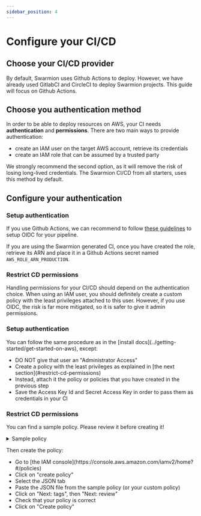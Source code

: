 ```yaml
---
sidebar_position: 4
---
```



# Configure your CI/CD

## Choose your CI/CD provider

By default, Swarmion uses Github Actions to deploy. However, we have already used GitlabCI and CircleCI to deploy Swarmion projects. This guide will focus on Github Actions.

## Choose you authentication method

In order to be able to deploy resources on AWS, your CI needs **authentication** and **permissions**. There are two main ways to provide authentication:

- create an IAM user on the target AWS account, retrieve its credentials
- create an IAM role that can be assumed by a trusted party

We strongly recommend the second option, as it will remove the risk of losing long-lived credentials. The Swarmion CI/CD from all starters, uses this method by default.

## Configure your authentication

<Tabs>
  <TabItem value="oidc" label="With OIDC" default>

### Setup authentication

If you use Github Actions, we can recommend to follow [these guidelines](https://docs.github.com/en/actions/deployment/security-hardening-your-deployments/configuring-openid-connect-in-amazon-web-services) to setup OIDC for your pipeline.

If you are using the Swarmion generated CI, once you have created the role, retrieve its ARN and place it in a Github Actions secret named `AWS_ROLE_ARN_PRODUCTION`.

### Restrict CD permissions

Handling permissions for your CI/CD should depend on the authentication choice. When using an IAM user, you should definitely create a custom policy with the least privileges attached to this user. However, if you use OIDC, the risk is far more mitigated, so it is safer to give it admin permissions.

  </TabItem>
  <TabItem value="iam" label="With an IAM user">

### Setup authentication

<p>
  You can follow the same procedure as in the [install
  docs](../getting-started/get-started-on-aws), except:

  <ul>
    <li>DO NOT give that user an "Administrator Access"</li>
    <li>
      Create a policy with the least privileges as explained in [the next
      section](#restrict-cd-permissions)
    </li>
    <li>
      Instead, attach it the policy or policies that you have created in the
      previous step
    </li>
    <li>
      Save the Access Key Id and Secret Access Key in order to pass them as
      credentials in your CI
    </li>
  </ul>
</p>

### Restrict CD permissions

You can find a sample policy. Please review it before creating it!

<details>
  <summary>Sample policy</summary>
  <p>

```json
{
  "Version": "2012-10-17",
  "Statement": [
    {
      "Effect": "Allow",
      "Action": [
        "iam:CreateRole",
        "iam:DeleteRole",
        "iam:DeleteRolePolicy",
        "iam:GetRole",
        "iam:GetRolePolicy",
        "iam:ListRoleTags",
        "iam:PassRole",
        "iam:PutRolePolicy",
        "iam:TagPolicy",
        "iam:TagRole",
        "iam:UntagPolicy",
        "iam:UntagRole",
        "s3:DeleteBucket",
        "s3:DeleteObject",
        "s3:GetObject",
        "s3:PutObject"
      ],
      "Resource": "*"
    },
    {
      "Effect": "Allow",
      "Action": [
        "apigateway:DELETE",
        "apigateway:PUT",
        "apigateway:POST",
        "apigateway:PATCH",
        "apigateway:GET"
      ],
      "Resource": [
        "arn:aws:apigateway:*::/apis*",
        "arn:aws:apigateway:*::/tags*",
        "arn:aws:apigateway:*::/domainnames",
        "arn:aws:apigateway:*::/domainnames*"
      ]
    },
    {
      "Effect": "Allow",
      "Action": [
        "iam:UpdateRoleDescription",
        "iam:CreateServiceLinkedRole",
        "iam:DeleteServiceLinkedRole",
        "iam:GetServiceLinkedRoleDeletionStatus"
      ],
      "Resource": "arn:aws:iam::*:role/aws-service-role/rds.amazonaws.com/AWSServiceRoleForRDS",
      "Condition": {
        "StringLike": {
          "iam:AWSServiceName": "rds.amazonaws.com"
        }
      }
    },
    {
      "Effect": "Allow",
      "Action": [
        "iam:UpdateRoleDescription",
        "iam:CreateServiceLinkedRole",
        "iam:DeleteServiceLinkedRole",
        "iam:GetServiceLinkedRoleDeletionStatus"
      ],
      "Resource": "arn:aws:iam::*:role/aws-service-role/ops.apigateway.amazonaws.com/AWSServiceRoleForAPIGateway",
      "Condition": {
        "StringLike": {
          "iam:AWSServiceName": "ops.apigateway.amazonaws.com"
        }
      }
    },
    {
      "Effect": "Allow",
      "Action": "lambda:InvokeFunction",
      "Resource": "arn:aws:lambda:*:*:*-runMigrations"
    },
    {
      "Effect": "Allow",
      "Action": [
        "cloudformation:CreateStack",
        "cloudformation:DeleteStack",
        "cloudformation:DescribeStackEvents",
        "cloudformation:DescribeStackResource",
        "cloudformation:DescribeStackResources",
        "cloudformation:DescribeStacks",
        "cloudformation:ListExports",
        "cloudformation:ListStackResources",
        "cloudformation:UpdateStack",
        "cloudformation:ValidateTemplate",
        "cloudfront:CreateCloudFrontOriginAccessIdentity",
        "cloudfront:CreateDistribution",
        "cloudfront:CreateDistributionWithTags",
        "cloudfront:CreateFunction",
        "cloudfront:CreateInvalidation",
        "cloudfront:CreateStreamingDistributionWithTags",
        "cloudfront:DeleteCloudFrontOriginAccessIdentity",
        "cloudfront:DeleteDistribution",
        "cloudfront:DeleteFunction",
        "cloudfront:DescribeFunction",
        "cloudfront:GetCloudFrontOriginAccessIdentity",
        "cloudfront:GetCloudFrontOriginAccessIdentityConfig",
        "cloudfront:GetDistribution",
        "cloudfront:GetDistributionConfig",
        "cloudfront:GetInvalidation",
        "cloudfront:ListCloudFrontOriginAccessIdentities",
        "cloudfront:ListDistributions",
        "cloudfront:ListFunctions",
        "cloudfront:ListInvalidations",
        "cloudfront:ListTagsForResource",
        "cloudfront:PublishFunction",
        "cloudfront:TagResource",
        "cloudfront:UntagResource",
        "cloudfront:UpdateCloudFrontOriginAccessIdentity",
        "cloudfront:UpdateDistribution",
        "cloudfront:UpdateFunction",
        "cognito-idp:CreateUserPool",
        "cognito-idp:CreateUserPoolClient",
        "cognito-idp:CreateUserPoolDomain",
        "cognito-idp:DeleteUserPool",
        "cognito-idp:DeleteUserPoolClient",
        "cognito-idp:DeleteUserPoolDomain",
        "cognito-idp:DescribeUserPool",
        "cognito-idp:DescribeUserPoolClient",
        "cognito-idp:DescribeUserPoolDomain",
        "cognito-idp:ListUserPoolClients",
        "cognito-idp:ListUserPools",
        "cognito-idp:UpdateUserPool",
        "cognito-idp:UpdateUserPoolClient",
        "cognito-idp:UpdateUserPoolDomain",
        "lambda:AddPermission",
        "lambda:CreateFunction",
        "lambda:DeleteFunction",
        "lambda:GetFunction",
        "lambda:GetFunctionConfiguration",
        "lambda:ListVersionsByFunction",
        "lambda:PublishVersion",
        "lambda:RemovePermission",
        "lambda:UpdateFunctionCode",
        "lambda:UpdateFunctionConfiguration",
        "logs:CreateLogGroup",
        "logs:DeleteLogGroup",
        "logs:DescribeLogGroups",
        "rds:AddTagsToResource",
        "rds:CreateDBCluster",
        "rds:CreateDBClusterSnapshot",
        "rds:DeleteDBCluster",
        "rds:DescribeDBClusters",
        "rds:DescribeDBClusterSnapshots",
        "rds:ModifyDBCluster",
        "rds:RemoveTagsFromResource",
        "s3:CreateBucket",
        "s3:DeleteBucket",
        "s3:DeleteBucketPolicy",
        "s3:GetBucketPolicy",
        "s3:GetBucketPolicyStatus",
        "s3:ListBucket",
        "s3:PutBucketPolicy",
        "s3:PutEncryptionConfiguration",
        "secretsmanager:CreateSecret",
        "secretsmanager:DeleteSecret",
        "secretsmanager:GetRandomPassword",
        "secretsmanager:GetSecretValue",
        "secretsmanager:TagResource"
      ],
      "Resource": "*"
    }
  ]
}
```

  </p>
</details>

Then create the policy:

<p>
  <ul>
    <li>
      Go to [the IAM
      console](https://console.aws.amazon.com/iamv2/home?#/policies)
    </li>
    <li>Click on "create policy"</li>
    <li>Select the JSON tab</li>
    <li>Paste the JSON file from the sample policy (or your custom policy)</li>
    <li>Click on "Next: tags", then "Next: review"</li>
    <li>Check that your policy is correct</li>
    <li>Click on "Create policy"</li>
  </ul>
</p>

  </TabItem>

</Tabs>
